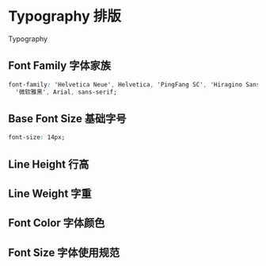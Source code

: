 
<Meta title="03 - Typography 排版" />

# Typography 排版

<Preview>
  <div>Typography</div>
</Preview>

## Font Family 字体家族

```css
font-family: 'Helvetica Neue', Helvetica, 'PingFang SC', 'Hiragino Sans GB', 'Microsoft YaHei',
  '微软雅黑', Arial, sans-serif;
```

## Base Font Size 基础字号

```css
font-size: 14px;
```

## Line Height 行高

## Line Weight 字重

## Font Color 字体颜色

## Font Size 字体使用规范
